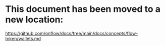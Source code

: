 # This document has been moved to a new location:

https://github.com/onflow/docs/tree/main/docs/concepts/flow-token/wallets.md
